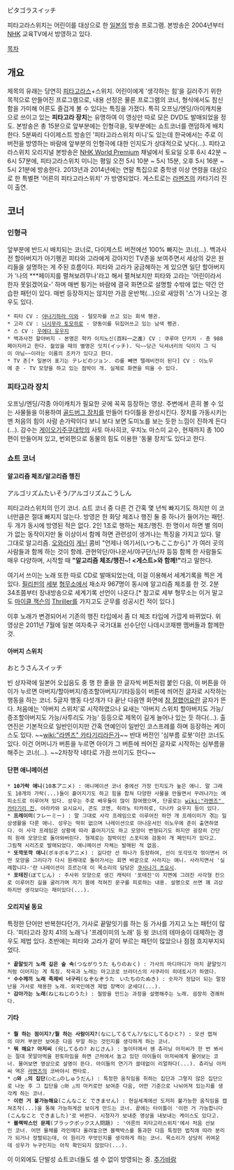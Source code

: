 ピタゴラスイッチ

피타고라스위치는 어린이를 대상으로 한 [[일본]]의 방송 프로그램. 
본방송은 2004년부터 [[NHK]] 교육TV에서 방영하고 있다. 

[[목차]]
== 개요 ==
제목의 유래는 당연히 [[피타고라스]]+스위치. 
어린이에게 '생각하는 힘'을 길러주기 위한 목적으로 만들어진 프로그램으로, 내용 선정은 물론 프로그램의 코너, 형식에서도 참신함을 가미해 어른도 즐겁게 볼 수 있다는 특징을 가졌다. 특히 오프닝/엔딩/아이캐치용으로 쓰이고 있는 '''피타고라 장치'''는 유명하여 이 영상만 따로 모은 DVD도 발매되었을 정도. 
본방송은 총 15분으로 앞부분에는 인형극을, 뒷부분에는 쇼트코너를 랜덤하게 배치한다. 5분짜리 다이제스트 방송인 '피타고라스위치 미니'도 있는데 한국에서는 주로 이 버전을 방영하는 바람에 앞부분의 인형극에 대한 인지도가 상대적으로 낮다(...). 
피타고라스위치 오리지널 본방송은 [[NHK World Premium]] 채널에서 토요일 오후 6시 42분 ~ 6시 57분에, 피타고라스위치 미니는 평일 오전 5시 10분 ~ 5시 15분, 오후 5시 16분 ~ 5시 21분에 방송한다.
2013년과 2014년에는 연말 특집으로 중학생 이상 연령을 대상으로 한 특별편 '어른의 피타고라스위치' 가 방영되었다. 게스트로는 [[라멘즈]]의 카타기리 진이 출연.

== 코너 ==
=== 인형극 ===
앞부분에 반드시 배치되는 코너로, 다이제스트 버전에선 100% 빠지는 코너(...). 백과사전 할아버지가 아기펭귄 피타와 고라에게 강아지인 TV존을 보여주면서 세상의 갖은 원리들을 설명하는 게 주된 흐름이다. 피타와 고라가 궁금해하는 게 있으면 일단 할아버지가 '나의 ***페이지를 펼쳐보려무나'라고 해서 펼쳐보지만 피타와 고라는 '어린이라서 한자 못읽겠어요-' 하며 매번 튕기는 바람에 결국 화면으로 설명할 수밖에 없는 약간 안습한 패턴이 있다. 
매번 등장하지는 않지만 가끔 운반책(...)으로 새앙쥐 '스'가 나오는 경우도 있다. 
 * 피타 CV : [[야나기하라 미와]] - 털모자를 쓰고 있는 회색 펭귄. 
 * 고라 CV : [[니시무라 토모히로]] - 양동이를 뒤집어쓰고 있는 남색 펭귄. 
 * 스 CV : [[우에다 유우지]]
 * 백과사전 할아버지 - 본명은 햑카 이치노신(百科一之進) CV : 쿠루마 단키치 - 총 988페이지라고 한다. 젊었을 때의 별명은 잇치(イッチ). 딕~~당근 딕셔녀리의 딕이지 그 딕이 아님~~이라는 이름의 조카가 있다고 한다. 
 * TV 존[* 일본어 표기는 テレビのジョン. の를 빼면 텔레비전이 된다] CV : 이노우에 준 - TV 모양을 하고 있는 점박이 개. 실제로 화면을 띄울 수 있다. 

=== 피타고라 장치 ===
오프닝/엔딩/각종 아이캐치가 필요한 곳에 꼭꼭 등장하는 영상. 주변에서 흔히 볼 수 있는 사물들을 이용하여 [[골드버그 장치]]를 만들어 타이틀을 완성시킨다. 장치를 가동시키는 맨 처음의 힘이 사람 손가락이다 보니 보다 보면 도미노를 보는 듯한 느낌이 진하게 든다(...). 감수는 [[게이오기주쿠대학]]의 사토 마사히코, 우치노 마스미 교수, 
현재까지 총 100편이 만들어져 있고, 번외편으로 동물의 힘도 이용한 '동물 장치'도 있다고 한다. 

=== 쇼트 코너 ===
==== 알고리즘 체조/알고리즘 행진 ====
アルゴリズムたいそう/アルゴリズムこうしん

피타고라스위치의 인기 코너. 쇼트 코너 중 다른 건 간혹 몇 년씩 빠지기도 하지만 이 코너만큼은 절대 빠지지 않는다. 방영은 한 화당 체조나 행진 둘 중 하나가 들어가는 패턴. 두 개가 동시에 방영된 적은 없다. 
2인 1조로 행하는 체조/행진. 한 명이서 하면 별 의미가 없는 동작이지만 둘 이상이서 함께 하면 관련성이 생겨나는 특징을 가지고 있다. 말 그대로 알고리즘. [[오와라이]] [[게닌]] 콤비 "언제나 여기서(いつもここから)" 가 여러 곳의 사람들과 함께 하는 것이 항례. 관현악단/아나운서/야구단/닌자 등등 함께 한 사람들도 매우 다양하며, 시작할 때 '''"알고리즘 체조/행진~! <게스트>와 함께!"'''라고 말한다. 

{{{#!html
<iframe width="560" height="315" src="//www.youtube.com/embed/YuNIgXfErpY?&vq=hd720" frameborder="0" allowfullscreen></iframe>}}}
여기서 쓰이는 노래 또한 따로 CD로 발매되었는데, 이걸 이용해서 세계기록을 찍은 게 있다. [[필리핀]]의 [[세부]] [[형무소]]에서 재소자 967명이 동시에 알고리즘 체조를 한 것. 2분 34초쯤부터 장내방송으로 세계기록 선언이 나온다.[* 참고로 세부 형무소는 이거 말고도 [[마이클 잭슨]]의 [[Thriller]]를 가지고도 군무를 성공시킨 적이 있다.]

{{{#!html
<iframe width="560" height="315" src="//www.youtube.com/embed/HjXfbdR9jCo?&vq=hd720" frameborder="0" allowfullscreen></iframe>}}}
이후 노래가 변경되어서 기존의 행진 타입에서 좀 더 체조 타입에 가깝게 바뀌었다. 위 영상은 2011년 7월에 일본 여자축구 국가대표 선수단인 나데시코재팬 멤버들과 함께한 것.

==== 아버지 스위치 ====
おとうさんスイッチ

빈 상자곽에 일본어 오십음도 중 행 한 줄을 한 글자씩 버튼처럼 붙인 다음, 이 버튼을 아이가 누르면 아버지/할아버지/증조할아버지/기타등등이 버튼에 씌어진 글자로 시작하는 행동을 하는 코너. 5글자 행동 다섯개가 다 끝난 다음엔 화면에 [[참 잘했어요]]란 글자가 뜬다. 
처음에는 '아버지 스위치'로 시작하였으나 요새는 '아버지 스위치 할아버지도 가능/증조할아버지도 가능/사투리도 가능' 등등으로 제목이 길게 늘어나 있는 듯 하다(...). 출연진은 기본적으로 일반인이지만 간혹 연예인이 일반인 코스프레를 하며 등장하는 케이스도 있다. ~~[[wiki:"라멘즈" 카타기리]]라든가~~
반대 버전인 '심부름 로봇'이란 코너도 있다. 이건 어머니가 버튼을 누르면 아이가 그 버튼에 씌어진 글자로 시작하는 심부름을 해주는 코너(...). 
~~2차창작 네타로 가끔 쓰이기도 한다~~

==== 단편 애니메이션 ====
 * '''10가락 애니'''(10本アニメ) : 애니메이션 코너 중에선 가장 인지도가 높은 애니. 말 그래도 10개의 가락(...)들이 흩어지기도 하고 힘을 합쳐 다양한 사물을 만들면서 꾸려나가는 에피소드로 이루어져 있다. 성우는 주로 배우들이 많이 참여했으며, 단골로는 [[wiki:"라멘즈" 카타기리 진]], 아라카와 요시요시, 콘도 코엔, 히라노 타카히로, 다나카 요우지 등이 있다. 
 * '''프레이미'''(フレーミー) : 말 그대로 사각 프레임으로 이루어진 하얀 개 프레이미가 겪는 일상생활을 다룬 애니. 성우는 딱히 없으며 나레이션으로 아나운서인 이노우에 준이 출연하였다. 이 사각 프레임은 상황에 따라 흩어지기도 하고 모양이 변형되기도 하지만 굉장히 간단히 원래 모양으로 돌아와버린다. 형제로는 점박이인 스포티와 검둥이 개 페인티가 있다고. 
 그림책 시리즈로 발매되었다. 애니메이션 자체는 발매된 적 없음. 
 * '''또깍또깍 애니'''(ポキポキアニメ) : 길다란 선 하나가 등장하여, 선이 또각또각 꺾이면서 어떤 모양을 그리다가 다시 원래대로 돌아가서는 회면 바깥으로 사라지는 애니. 사라지면서 '실례합니다-'란 나레이션이 흐르는데 이 목소리의 담당은 [[쿠사나기 츠요시]]. 
 * '''포테진'''(ぼてじん) : 주사위 모양으로 생긴 캐릭터 '포테진'이 지면에 그려진 사각형 칸으로 이루어진 길을 굴러가며 자기 몸에 적혀진 문구를 피로하는 내용. 설명으로 쓰면 꽤 괴상하지만 생각보다는 재미있다(...). 

==== 오리지널 동요 ====
특정한 단어만 반복한다던가, 가사로 끝말잇기를 하는 등 가사를 가지고 노는 패턴이 많다. '피타고라 장치 41의 노래'나 '프레이미의 노래' 등 윗 코너의 테마송이 대체하는 경우도 제법 있다. 
초반에는 피타와 고라가 같이 부르는 패턴이 많았으나 점점 흐지부지되었다. 
 * '''끝말잇기 노래 깊은 숲 속'''(つながりうた もりのおく) : 가사의 마디마디가 마치 끝말잇기처럼 이어지는 게 특징. 작곡과 노래는 마고코로 브라더스의 사쿠라이 히데토시가 하였다. 
 * '''수수께끼 노래 족제비 너구리'''(なぞなぞうた　いたちのたぬき) : 숫자가 정답이 되는 말장난을 가사로 채용한 노래. 외국인에겐 제법 장벽이 굳세다(...). 
 * '''감아가는 노래'''(ねじねじのうた) : 철망을 만드는 과정을 설명해주는 노래. 굉장히 경쾌하다. 

==== 기타 ====
 * '''뭘 하는 점이지?/뭘 하는 사람이지?'''(なにしてるてん?/なにしてるひと?) : 모션 캡쳐의 마커 부분만 보여준 다음 무얼 하는 것인지를 생각하게 하는 코너. 
 * '''뭐 해요? 아저씨''' (何してるの? おじさん) : 놀이터에서 웬 츄리닝 아저씨가 한 번 봐서는 절대 못알아먹을 판토마임을 하면 근처에서 놀고 있던 아이들이 아저씨에게 물어보는 코너. 물어보면 영상으로 설명이 뜬다. 아이들의 연기가 쓸데없이 리얼하다(...). 츄리닝 아저씨 역은 [[라멘즈]]의 코바야시 켄타로. 
 * '''○와 △의 집단'''(○と△のしゅうだん) : 특정한 움직임을 취하는 집단과 그렇지 않은 집단으로 나눈 후 그 집단을 ○와 △의 마커로만 보여준 다음, 어떤 기준으로 나뉘어져 있는지를 생각케 하는 코너.
 * '''이런 거 불가능해요'''(こんなこと できません) : 현실세계에선 도저히 불가능한 움직임을 캡쳐조작(...)을 통해 가능하게끔 보이게 만드는 코너. 끝에는 타이틀이 '이런 거 가능합니다(こんなこと できました)'로 바뀐다. 시청자가 보내준 영상을 내보내는 케이스도 있다고. 
 * '''블랙박스인 문제'''(ブラックボックス人問題) : '어른의 피타고라스위치'에서 처음 선보인 코너. 어떤 물체를 라인에다 올려놓으면 블랙박스를 통과한 다음 특정한 법칙에 따라 분리가 되거나 정렬되는데, 이 원리가 무엇인지를 생각하게 하는 코너. 목소리가 상당히 귀여운데 성우가 누구인지는 아직 확인되지 않았다(...). 


이 이외에도 단발성 쇼트코너들도 셀 수 없이 방영되는 중. [[추가바람]]
